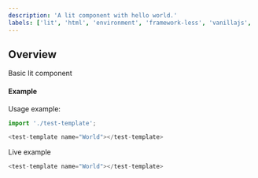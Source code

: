 ```yaml
---
description: 'A lit component with hello world.'
labels: ['lit', 'html', 'environment', 'framework-less', 'vanillajs', 'vanilla js', 'web-components']
---
```


## Overview
Basic lit component 

#### Example

Usage example:

```js
import './test-template';

<test-template name="World"></test-template>
```

Live example

```js live=true
<test-template name="World"></test-template>
```
